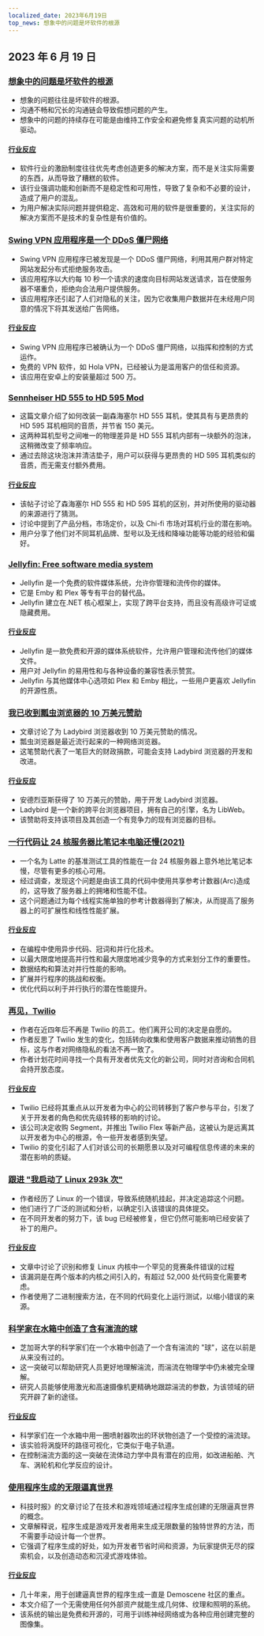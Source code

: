 ```yaml
---
localized_date: 2023年6月19日
top_news: 想象中的问题是坏软件的根源
---
```


## 2023 年 6 月 19 日

### [想象中的问题是坏软件的根源](https://cerebralab.com/Imaginary_Problems_Are_the_Root_of_Bad_Software)

- 想象的问题往往是坏软件的根源。
- 沟通不畅和冗长的沟通链会导致假想问题的产生。
- 想象中的问题的持续存在可能是由维持工作安全和避免修复真实问题的动机所驱动。

#### [行业反应](http://news.ycombinator.com/item?id=36380711)

- 软件行业的激励制度往往优先考虑创造更多的解决方案，而不是关注实际需要的东西，从而导致了糟糕的软件。
- 该行业强调功能和创新而不是稳定性和可用性，导致了复杂和不必要的设计，造成了用户的混乱。
- 为用户解决实际问题并提供稳定、高效和可用的软件是很重要的，关注实际的解决方案而不是技术的复杂性是有价值的。

### [Swing VPN 应用程序是一个 DDoS 僵尸网络](https://lecromee.github.io/posts/swing_vpn_ddosing_sites/)

- Swing VPN 应用程序已被发现是一个 DDoS 僵尸网络，利用其用户群对特定网站发起分布式拒绝服务攻击。
- 该应用程序以大约每 10 秒一个请求的速度向目标网站发送请求，旨在使服务器不堪重负，拒绝向合法用户提供服务。
- 该应用程序还引起了人们对隐私的关注，因为它收集用户数据并在未经用户同意的情况下将其发送给广告网络。

#### [行业反应](http://news.ycombinator.com/item?id=36382700)

- Swing VPN 应用程序已被确认为一个 DDoS 僵尸网络，以指挥和控制的方式运作。
- 免费的 VPN 软件，如 Hola VPN，已经被认为是滥用客户的信任和资源。
- 该应用在安卓上的安装量超过 500 万。

### [Sennheiser HD 555 to HD 595 Mod](http://mikebeauchamp.com/misc/sennheiser-hd-555-to-hd-595-mod/)

- 这篇文章介绍了如何改装一副森海塞尔 HD 555 耳机，使其具有与更昂贵的 HD 595 耳机相同的音质，并节省 150 美元。
- 这两种耳机型号之间唯一的物理差异是 HD 555 耳机内部有一块额外的泡沫，这稍微改变了频率响应。
- 通过去除这块泡沫并清洁垫子，用户可以获得与更昂贵的 HD 595 耳机类似的音质，而无需支付额外费用。

#### [行业反应](http://news.ycombinator.com/item?id=36377875)

- 该帖子讨论了森海塞尔 HD 555 和 HD 595 耳机的区别，并对所使用的驱动器的来源进行了猜测。
- 讨论中提到了产品分档，市场定价，以及 Chi-fi 市场对耳机行业的潜在影响。
- 用户分享了他们对不同耳机品牌、型号以及无线和降噪功能等功能的经验和偏好。

### [Jellyfin: Free software media system](https://github.com/jellyfin/jellyfin)

- Jellyfin 是一个免费的软件媒体系统，允许你管理和流传你的媒体。
- 它是 Emby 和 Plex 等专有平台的替代品。
- Jellyfin 建立在.NET 核心框架上，实现了跨平台支持，而且没有高级许可证或隐藏费用。

#### [行业反应](http://news.ycombinator.com/item?id=36378689)

- Jellyfin 是一款免费和开源的媒体系统软件，允许用户管理和流传他们的媒体文件。
- 用户对 Jellyfin 的易用性和与各种设备的兼容性表示赞赏。
- Jellyfin 与其他媒体中心选项如 Plex 和 Emby 相比，一些用户更喜欢 Jellyfin 的开源性质。

### [我已收到瓢虫浏览器的 10 万美元赞助](https://twitter.com/awesomekling/status/1670298370550779905)

- 文章讨论了为 Ladybird 浏览器收到 10 万美元赞助的情况。
- 瓢虫浏览器是最近流行起来的一种网络浏览器。
- 这笔赞助代表了一笔巨大的财政捐款，可能会支持 Ladybird 浏览器的开发和改进。

#### [行业反应](http://news.ycombinator.com/item?id=36377805)

- 安德烈亚斯获得了 10 万美元的赞助，用于开发 Ladybird 浏览器。
- Ladybird 是一个新的跨平台浏览器项目，拥有自己的引擎，名为 LibWeb。
- 该赞助将支持该项目及其创造一个有竞争力的现有浏览器的目标。

### [一行代码让 24 核服务器比笔记本电脑还慢(2021)](https://pkolaczk.github.io/server-slower-than-a-laptop/)

- 一个名为 Latte 的基准测试工具的性能在一台 24 核服务器上意外地比笔记本慢，尽管有更多的核心可用。
- 经过调查，发现这个问题是由该工具的代码中使用共享参考计数器(Arc)造成的，这导致了服务器上的拥堵和性能不佳。
- 这个问题通过为每个线程实施单独的参考计数器得到了解决，从而提高了服务器上的可扩展性和线性性能扩展。

#### [行业反应](http://news.ycombinator.com/item?id=36376669)

- 在编程中使用异步代码、冠词和并行化技术。
- 以最大限度地提高并行性和最大限度地减少竞争的方式来划分工作的重要性。
- 数据结构和算法对并行性能的影响。
- 扩展并行程序的挑战和权衡。
- 优化代码以利于并行执行的潜在性能提升。

### [再见，Twilio](https://blog.miguelgrinberg.com/post/goodbye-twilio)

- 作者在近四年后不再是 Twilio 的员工。他们离开公司的决定是自愿的。
- 作者反思了 Twilio 发生的变化，包括转向收集和使用客户数据来推动销售的目标，这与作者对网络隐私的看法不再一致了。
- 作者计划花时间寻找一个具有开发者优先文化的新公司，同时对咨询和合同机会持开放态度。

#### [行业反应](http://news.ycombinator.com/item?id=36382361)

- Twilio 已经将其重点从以开发者为中心的公司转移到了客户参与平台，引发了关于开发者的角色和优先级转移的影响的讨论。
- 该公司决定收购 Segment，并推出 Twilio Flex 等新产品，这被认为是远离其以开发者为中心的根源，令一些开发者感到失望。
- Twilio 的变化引起了人们对该公司的长期愿景以及对可编程信息传递的未来的潜在影响的质疑。

### [跟进 "我启动了 Linux 293k 次"](https://rwmj.wordpress.com/2023/06/18/follow-up-to-i-booted-linux-292612-times/)

- 作者经历了 Linux 的一个错误，导致系统随机挂起，并决定追踪这个问题。
- 他们进行了广泛的测试和分析，以确定引入该错误的具体提交。
- 在不同开发者的努力下，该 bug 已经被修复，但它仍然可能影响已经安装了补丁的用户。

#### [行业反应](http://news.ycombinator.com/item?id=36379615)

- 文章中讨论了识别和修复 Linux 内核中一个罕见的竞赛条件错误的过程
- 该漏洞是在两个版本的内核之间引入的，有超过 52,000 处代码变化需要考虑。
- 作者使用了二进制搜索方法，在不同的代码变化上运行测试，以缩小错误的来源。

### [科学家在水箱中创造了含有湍流的球](https://news.uchicago.edu/story/tempest-teacup-uchicago-physicists-make-breakthrough-creating-turbulence)

- 芝加哥大学的科学家们在一个水箱中创造了一个含有湍流的 "球"，这在以前是从来没有过的。
- 这一突破可以帮助研究人员更好地理解湍流，而湍流在物理学中仍未被完全理解。
- 研究人员能够使用激光和高速摄像机更精确地跟踪湍流的参数，为该领域的研究开辟了新的途径。

#### [行业反应](http://news.ycombinator.com/item?id=36376875)

- 科学家们在一个水箱中用一圈喷射器吹出的环状物创造了一个受控的湍流球。
- 该实验将涡旋环的路径可视化，它类似于电子轨道。
- 在控制湍流方面的这一突破在流体动力学中具有潜在的应用，如改进船舶、汽车、涡轮机和化学反应的设计。

### [使用程序生成的无限逼真世界](https://arxiv.org/abs/2306.09310)

- 科技时报》的文章讨论了在技术和游戏领域通过程序生成创建的无限逼真世界的概念。
- 文章解释说，程序生成是游戏开发者用来生成无限数量的独特世界的方法，而不需要手动设计每一个世界。
- 它强调了程序生成的好处，如为开发者节省时间和资源，为玩家提供无尽的探索机会，以及创造动态和沉浸式游戏体验。

#### [行业反应](http://news.ycombinator.com/item?id=36376071)

- 几十年来，用于创建逼真世界的程序生成一直是 Demoscene 社区的重点。
- 本文介绍了一个无需使用任何外部资产就能生成几何体、纹理和照明的系统。
- 该系统的输出是免费和开源的，可用于训练神经网络或为各种应用创建完整的图像集。
